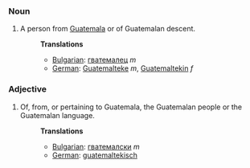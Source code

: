 ===Noun===
#A person from [[Guatemala]] or of Guatemalan descent.
#:'''Translations'''
#:*[[Bulgarian]]: [[гватемалец]] ''m''
#:*[[German]]: [[Guatemalteke]] ''m'', [[Guatemaltekin]] ''f''

===Adjective===
#Of, from, or pertaining to Guatemala, the Guatemalan people or the Guatemalan language.
#:'''Translations'''
#:*[[Bulgarian]]: [[гватемалски]] ''m''
#:*[[German]]: [[guatemaltekisch]]